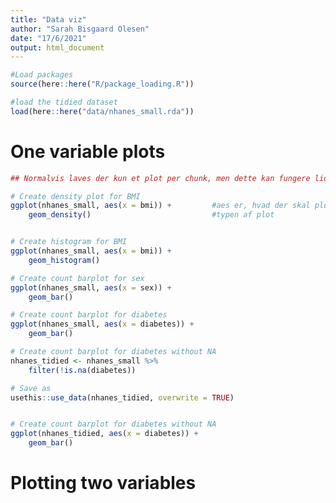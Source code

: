 ```yaml
---
title: "Data viz"
author: "Sarah Bisgaard Olesen"
date: "17/6/2021"
output: html_document
---
```


```r
#Load packages
source(here::here("R/package_loading.R"))

#load the tidied dataset 
load(here::here("data/nhanes_small.rda"))

```

# One variable plots

```r

## Normalvis laves der kun et plot per chunk, men dette kan fungere lidt som en "kogebog"

# Create density plot for BMI
ggplot(nhanes_small, aes(x = bmi)) +         #aes er, hvad der skal plottes
    geom_density()                           #typen af plot


# Create histogram for BMI
ggplot(nhanes_small, aes(x = bmi)) +
    geom_histogram()


```


```r

# Create count barplot for sex
ggplot(nhanes_small, aes(x = sex)) +
    geom_bar()

# Create count barplot for diabetes
ggplot(nhanes_small, aes(x = diabetes)) +
    geom_bar()

```

```r

# Create count barplot for diabetes without NA
nhanes_tidied <- nhanes_small %>% 
    filter(!is.na(diabetes))

# Save as
usethis::use_data(nhanes_tidied, overwrite = TRUE)


# Create count barplot for diabetes without NA
ggplot(nhanes_tidied, aes(x = diabetes)) +
    geom_bar()

```

# Plotting two variables
